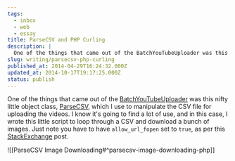 ```yaml
---
tags:
  - inbox
  - web
  - essay
title: ParseCSV and PHP Curling
description: |
  One of the things that came out of the BatchYouTubeUploader was this nifty little object class, ParseCSV, which I use to manipulate the CSV file for uploading the videos. I know it’s going to find a lot of use, and in this case, I wrote this little script to loop through a CSV and download \[…]
slug: writing/parsecsv-php-curling
published_at: 2014-04-29T16:24:32.000Z
updated_at: 2014-10-17T19:17:25.000Z
status: publish
---
```

One of the things that came out of the [BatchYouTubeUploader](https://jamesdigioia.com/new-project-batchyoutubeuploader/) was this nifty little object class, [ParseCSV](https://github.com/jimeh/php-parsecsv), which I use to manipulate the CSV file for uploading the videos. I know it's going to find a lot of use, and in this case, I wrote this little script to loop through a CSV and download a bunch of images. Just note you have to have `allow_url_fopen` set to `true`, as per this [StackExchange](http://stackoverflow.com/questions/724391/saving-image-from-php-url-using-php) post.

!\[\[ParseCSV Image Downloading#^parsecsv-image-downloading-php]]
